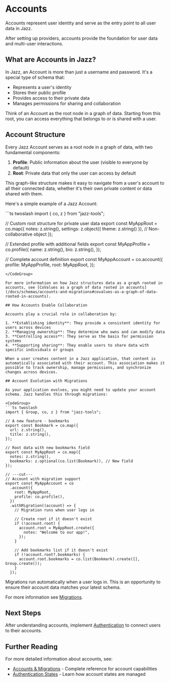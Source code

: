 
# Accounts

Accounts represent user identity and serve as the entry point to all user data in Jazz.

After setting up providers, accounts provide the foundation for user data and multi-user interactions.

## What are Accounts in Jazz?

In Jazz, an Account is more than just a username and password. It's a special type of schema that:

- Represents a user's identity
- Stores their public profile
- Provides access to their private data
- Manages permissions for sharing and collaboration

Think of an Account as the root node in a graph of data. Starting from this root, you can access everything that belongs to or is shared with a user.

## Account Structure

Every Jazz Account serves as a root node in a graph of data, with two fundamental components:

1. **Profile**: Public information about the user (visible to everyone by default)
2. **Root**: Private data that only the user can access by default

This graph-like structure makes it easy to navigate from a user's account to all their connected data, whether it's their own private content or data shared with them.

Here's a simple example of a Jazz Account:

<CodeGroup>
```ts twoslash
import { co, z } from "jazz-tools";

// Custom root structure for private user data
export const MyAppRoot = co.map({
  notes: z.string(),
  settings: z.object({ theme: z.string() }), // Non-collaborative object
});

// Extended profile with additional fields
export const MyAppProfile = co.profile({
  name: z.string(),
  bio: z.string(),
});

// Complete account definition
export const MyAppAccount = co.account({
  profile: MyAppProfile,
  root: MyAppRoot,
});
```
</CodeGroup>

For more information on how Jazz structures data as a graph rooted in accounts, see [CoValues as a graph of data rooted in accounts](/docs/schemas/accounts-and-migrations#covalues-as-a-graph-of-data-rooted-in-accounts).

## How Accounts Enable Collaboration

Accounts play a crucial role in collaboration by:

1. **Establishing identity**: They provide a consistent identity for users across devices
2. **Managing ownership**: They determine who owns and can modify data
3. **Controlling access**: They serve as the basis for permission systems
4. **Supporting sharing**: They enable users to share data with specific individuals or groups

When a user creates content in a Jazz application, that content is automatically associated with their account. This association makes it possible to track ownership, manage permissions, and synchronize changes across devices.

## Account Evolution with Migrations

As your application evolves, you might need to update your account schema. Jazz handles this through migrations:

<CodeGroup>
```ts twoslash
import { Group, co, z } from "jazz-tools";

// A new feature - bookmarks
export const Bookmark = co.map({
  url: z.string(),
  title: z.string(),
});

// Root data with new bookmarks field
export const MyAppRoot = co.map({
  notes: z.string(),
  bookmarks: z.optional(co.list(Bookmark)), // New field
});

// ---cut---
// Account with migration support
export const MyAppAccount = co
  .account({
    root: MyAppRoot,
    profile: co.profile(),
  })
  .withMigration((account) => {
    // Migration runs when user logs in

    // Create root if it doesn't exist
    if (!account.root) {
      account.root = MyAppRoot.create({
        notes: "Welcome to our app!",
      });
    }

    // Add bookmarks list if it doesn't exist
    if (!account.root?.bookmarks) {
      account.root.bookmarks = co.list(Bookmark).create([], Group.create());
    }
  });
```
</CodeGroup>

Migrations run automatically when a user logs in. This is an opportunity to ensure their account data matches your latest schema.

For more information see [Migrations](/docs/schemas/accounts-and-migrations#populating-and-evolving-root-and-profile-schemas-with-migrations).

## Next Steps

After understanding accounts, implement [Authentication](/docs/building-with-jazz/authentication) to connect users to their accounts.

## Further Reading

For more detailed information about accounts, see:
- [Accounts & Migrations](/docs/schemas/accounts-and-migrations) - Complete reference for account capabilities
- [Authentication States](/docs/authentication/authentication-states) - Learn how account states are managed
